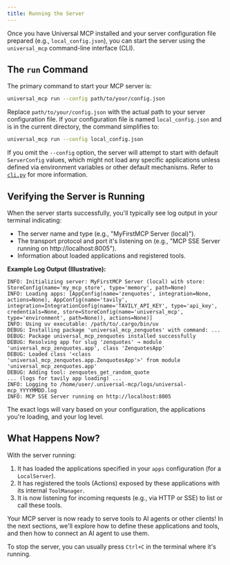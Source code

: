 ```yaml
---
title: Running the Server
---
```


Once you have Universal MCP installed and your server configuration file prepared (e.g., `local_config.json`), you can start the server using the `universal_mcp` command-line interface (CLI).

## The `run` Command

The primary command to start your MCP server is:

```bash
universal_mcp run --config path/to/your/config.json
```

Replace `path/to/your/config.json` with the actual path to your server configuration file. If your configuration file is named `local_config.json` and is in the current directory, the command simplifies to:

```bash
universal_mcp run --config local_config.json
```

If you omit the `--config` option, the server will attempt to start with default `ServerConfig` values, which might not load any specific applications unless defined via environment variables or other default mechanisms. Refer to [`cli.py`](https://github.com/universal-mcp/universal-mcp/blob/master/src/universal_mcp/cli.py) for more information.

## Verifying the Server is Running

When the server starts successfully, you'll typically see log output in your terminal indicating:

*   The server name and type (e.g., "MyFirstMCP Server (local)").
*   The transport protocol and port it's listening on (e.g., "MCP SSE Server running on http://localhost:8005").
*   Information about loaded applications and registered tools.

**Example Log Output (Illustrative):**

```
INFO: Initializing server: MyFirstMCP Server (local) with store: StoreConfig(name='my_mcp_store', type='memory', path=None)
INFO: Loading apps: [AppConfig(name='zenquotes', integration=None, actions=None), AppConfig(name='tavily', integration=IntegrationConfig(name='TAVILY_API_KEY', type='api_key', credentials=None, store=StoreConfig(name='universal_mcp', type='environment', path=None)), actions=None)]
INFO: Using uv executable: /path/to/.cargo/bin/uv
DEBUG: Installing package 'universal_mcp_zenquotes' with command: ...
DEBUG: Package universal_mcp_zenquotes installed successfully
DEBUG: Resolving app for slug 'zenquotes' → module 'universal_mcp_zenquotes.app', class 'ZenquotesApp'
DEBUG: Loaded class '<class 'universal_mcp_zenquotes.app.ZenquotesApp'>' from module 'universal_mcp_zenquotes.app'
DEBUG: Adding tool: zenquotes_get_random_quote
... (logs for tavily app loading) ...
INFO: Logging to /home/user/.universal-mcp/logs/universal-mcp_YYYYMMDD.log
INFO: MCP SSE Server running on http://localhost:8005
```

The exact logs will vary based on your configuration, the applications you're loading, and your log level.

## What Happens Now?

With the server running:

1.  It has loaded the applications specified in your `apps` configuration (for a `LocalServer`).
2.  It has registered the tools (Actions) exposed by these applications with its internal `ToolManager`.
3.  It is now listening for incoming requests (e.g., via HTTP or SSE) to list or call these tools.

Your MCP server is now ready to serve tools to AI agents or other clients! In the next sections, we'll explore how to define these applications and tools, and then how to connect an AI agent to use them.

To stop the server, you can usually press `Ctrl+C` in the terminal where it's running.
